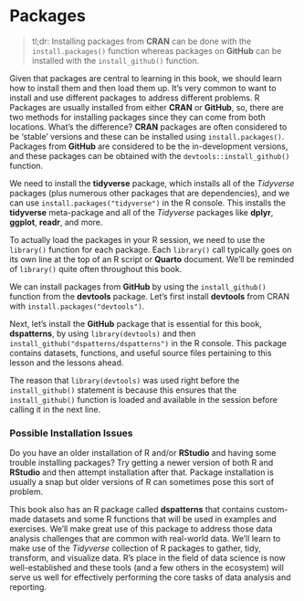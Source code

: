 # Packages

> tl;dr: Installing packages from **CRAN** can be done with the `install.packages()` function whereas packages on **GitHub** can be installed with the `install_github()` function.

Given that packages are central to learning in this book, we should learn how to install them and then load them up. It's very common to want to install and use different packages to address different problems. R Packages are usually installed from either **CRAN** or **GitHub**, so, there are two methods for installing packages since they can come from both locations. What's the difference? **CRAN** packages are often considered to be 'stable' versions and these can be installed using `install.packages()`. Packages from **GitHub** are considered to be the in-development versions, and these packages can be obtained with the `devtools::install_github()` function.

We need to install the **tidyverse** package, which installs all of the *Tidyverse* packages (plus numerous other packages that are dependencies), and we can use `install.packages("tidyverse")` in the R console. This installs the **tidyverse** meta-package and all of the *Tidyverse* packages like **dplyr**, **ggplot**, **readr**, and more.

To actually load the packages in your R session, we need to use the `library()` function for each package. Each `library()` call typically goes on its own line at the top of an R script or **Quarto** document. We'll be reminded of `library()` quite often throughout this book.

We can install packages from **GitHub** by using the `install_github()` function from the **devtools** package. Let's first install **devtools** from CRAN with `install.packages("devtools")`.

Next, let's install the **GitHub** package that is essential for this book, **dspatterns**, by using `library(devtools)` and then `install_github("dspatterns/dspatterns")` in the R console. This package contains datasets, functions, and useful source files pertaining to this lesson and the lessons ahead.

The reason that `library(devtools)` was used right before the `install_github()` statement is because this ensures that the `install_github()` function is loaded and available in the session before calling it in the next line.

::: {.callout-tip}

### Possible Installation Issues

Do you have an older installation of R and/or **RStudio** and having some trouble installing packages? Try getting a newer version of both R and **RStudio** and then attempt installation after that. Package installation is usually a snap but older versions of R can sometimes pose this sort of problem.

:::

This book also has an R package called **dspatterns** that contains custom-made datasets and some R functions that will be used in examples and exercises. We'll make great use of this package to address those data analysis challenges that are common with real-world data. We'll learn to make use of the *Tidyverse* collection of R packages to gather, tidy, transform, and visualize data. R's place in the field of data science is now well-established and these tools (and a few others in the ecosystem) will serve us well for effectively performing the core tasks of data analysis and reporting.
